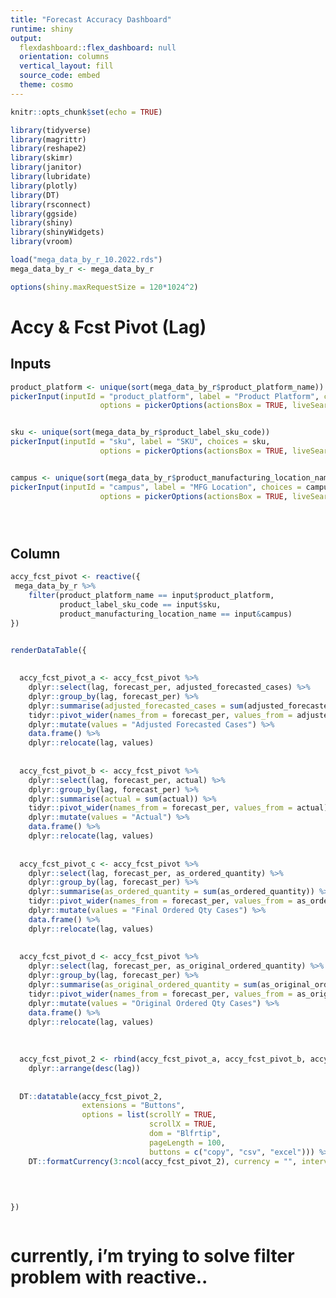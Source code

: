 ```yaml
---
title: "Forecast Accuracy Dashboard"
runtime: shiny
output:
  flexdashboard::flex_dashboard: null
  orientation: columns
  vertical_layout: fill
  source_code: embed
  theme: cosmo
---
```


```r
knitr::opts_chunk$set(echo = TRUE)

library(tidyverse)
library(magrittr)
library(reshape2)
library(skimr)
library(janitor)
library(lubridate)
library(plotly)
library(DT)
library(rsconnect)
library(ggside)
library(shiny)
library(shinyWidgets)
library(vroom)

```

```r

load("mega_data_by_r_10.2022.rds")
mega_data_by_r <- mega_data_by_r

options(shiny.maxRequestSize = 120*1024^2)

```





# Accy & Fcst Pivot (Lag)

Inputs {data-width=500}
-----------------------------------------------------------------------

```r
product_platform <- unique(sort(mega_data_by_r$product_platform_name))
pickerInput(inputId = "product_platform", label = "Product Platform", choices = product_platform,
                    options = pickerOptions(actionsBox = TRUE, liveSearch = TRUE), multiple = TRUE, width = 500, selected = product_platform)


sku <- unique(sort(mega_data_by_r$product_label_sku_code))
pickerInput(inputId = "sku", label = "SKU", choices = sku,
                    options = pickerOptions(actionsBox = TRUE, liveSearch = TRUE), multiple = TRUE, width = 500, selected = sku)


campus <- unique(sort(mega_data_by_r$product_manufacturing_location_name))
pickerInput(inputId = "campus", label = "MFG Location", choices = campus,
                    options = pickerOptions(actionsBox = TRUE, liveSearch = TRUE), multiple = TRUE, width = 500, selected = campus)





```



Column {data-width=500}
-----------------------------------------------------------------------

 

```r

accy_fcst_pivot <- reactive({
 mega_data_by_r %>% 
    filter(product_platform_name == input$product_platform,
           product_label_sku_code == input$sku,
           product_manufacturing_location_name == input&campus)
})


renderDataTable({
  
  
  accy_fcst_pivot_a <- accy_fcst_pivot %>% 
    dplyr::select(lag, forecast_per, adjusted_forecasted_cases) %>% 
    dplyr::group_by(lag, forecast_per) %>%
    dplyr::summarise(adjusted_forecasted_cases = sum(adjusted_forecasted_cases)) %>% 
    tidyr::pivot_wider(names_from = forecast_per, values_from = adjusted_forecasted_cases) %>% 
    dplyr::mutate(values = "Adjusted Forecasted Cases") %>% 
    data.frame() %>% 
    dplyr::relocate(lag, values)
    
  
  accy_fcst_pivot_b <- accy_fcst_pivot %>% 
    dplyr::select(lag, forecast_per, actual) %>% 
    dplyr::group_by(lag, forecast_per) %>%
    dplyr::summarise(actual = sum(actual)) %>% 
    tidyr::pivot_wider(names_from = forecast_per, values_from = actual) %>% 
    dplyr::mutate(values = "Actual") %>% 
    data.frame() %>% 
    dplyr::relocate(lag, values)
  
  
  accy_fcst_pivot_c <- accy_fcst_pivot %>% 
    dplyr::select(lag, forecast_per, as_ordered_quantity) %>% 
    dplyr::group_by(lag, forecast_per) %>%
    dplyr::summarise(as_ordered_quantity = sum(as_ordered_quantity)) %>% 
    tidyr::pivot_wider(names_from = forecast_per, values_from = as_ordered_quantity) %>% 
    dplyr::mutate(values = "Final Ordered Qty Cases") %>% 
    data.frame() %>% 
    dplyr::relocate(lag, values)
  
  
  accy_fcst_pivot_d <- accy_fcst_pivot %>% 
    dplyr::select(lag, forecast_per, as_original_ordered_quantity) %>% 
    dplyr::group_by(lag, forecast_per) %>%
    dplyr::summarise(as_original_ordered_quantity = sum(as_original_ordered_quantity)) %>% 
    tidyr::pivot_wider(names_from = forecast_per, values_from = as_original_ordered_quantity) %>% 
    dplyr::mutate(values = "Original Ordered Qty Cases") %>% 
    data.frame() %>% 
    dplyr::relocate(lag, values)
  
  
  
  accy_fcst_pivot_2 <- rbind(accy_fcst_pivot_a, accy_fcst_pivot_b, accy_fcst_pivot_c, accy_fcst_pivot_d) %>% 
    dplyr::arrange(desc(lag)) 
   
  
  DT::datatable(accy_fcst_pivot_2,
                extensions = "Buttons",
                options = list(scrollY = TRUE,
                               scrollX = TRUE,
                               dom = "Blfrtip",
                               pageLength = 100,
                               buttons = c("copy", "csv", "excel"))) %>% 
    DT::formatCurrency(3:ncol(accy_fcst_pivot_2), currency = "", interval = 3, mark = ",", digits = 0)
  
  

  
})



```


# currently, i'm trying to solve filter problem with reactive.. 



